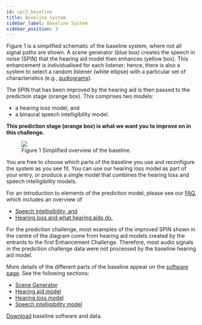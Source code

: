 ```yaml
---
id: cpc2_baseline
title: Baseline System
sidebar_label: Baseline System
sidebar_position: 3
---
```




Figure 1 is a simplified schematic of the baseline system, where not all signal paths are shown. A scene generator (blue box) creates the speech in noise (SPIN) that the hearing aid model then enhances (yellow box). This enhancement is individualised for each listener; hence, there is also a system to select a random listener (white ellipse) with a particular set of characteristics (e.g., [audiograms](https://www.hear-it.org/Audiogram-)).

The SPIN that has been improved by the hearing aid is then passed to the prediction stage (orange box). This comprises two models:
- a hearing loss model, and
- a binaural speech intelligibility model.

**This prediction stage (orange box) is what we want you to improve on in this challenge.**

<figure id="fig1">
<img  src={useBaseUrl('/img/tutorial/the_baseline-11-1536x561.png')} />
<figcaption>Figure 1 Simplified overview of the baseline.</figcaption>
</figure>


You are free to choose which parts of the baseline you use and reconfigure the system as you see fit. You can use our hearing loss model as part of your entry, or produce a single model that combines the hearing loss and speech intelligibility models.

For an introduction to elements of the prediction model, please see our [FAQ](./cpc1_faq), which includes an overview of
- [Speech intelligibility, and](./cpc1_faq#speech-intelligibility)
- [Hearing loss and what hearing aids do.](./cpc1_faq#hearing-loss)

For the prediction challenge, most examples of the improved SPIN shown in the centre of the diagram come from hearing aid models created by the entrants to the first Enhancement Challenge. Therefore, most audio signals in the prediction challenge data were not processed by the baseline hearing aid model.

More details of the different parts of the baseline appear on the [software page](./cpc1_software). See the following sections:

- [Scene Generator](./cpc2_software#a-scene-generator)
- [Hearing aid model](./cpc2_software#b-baseeline-hearing-aid-processor)
- [Hearing loss model](./cpc2_software#d-hearing-loss-model)
- [Speech intelligibility model](./cpc2_software#e-speech-intelligibility-model)

[Download](./cpc2_download) baseline software and data.
